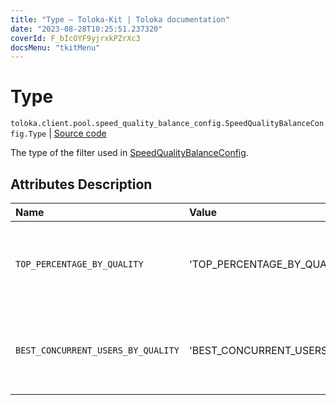 ```yaml
---
title: "Type — Toloka-Kit | Toloka documentation"
date: "2023-08-28T10:25:51.237320"
coverId: F_bIcOYF9yjrxkPZrXc3
docsMenu: "tkitMenu"
---
```


# Type

`toloka.client.pool.speed_quality_balance_config.SpeedQualityBalanceConfig.Type` | [Source code](https://github.com/Toloka/toloka-kit/blob/v1.2.1/src/client/pool/speed_quality_balance_config.py#L19)

The type of the filter used in [SpeedQualityBalanceConfig](/docs/toloka-kit/reference/toloka.client.pool.speed_quality_balance_config.SpeedQualityBalanceConfig).

## Attributes Description

| Name | Value | Description |
| :------| :-----------| :----------| 
`TOP_PERCENTAGE_BY_QUALITY`|'TOP_PERCENTAGE_BY_QUALITY'|<p>A percentage of the best Tolokers is configured.</p>
`BEST_CONCURRENT_USERS_BY_QUALITY`|'BEST_CONCURRENT_USERS_BY_QUALITY'|<p>A maximum number of the best Tolokers is configured.</p>